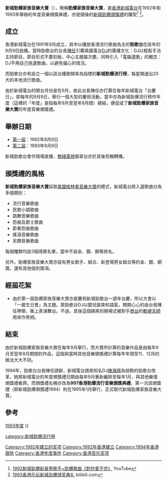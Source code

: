 '''新城勁爆家族音樂大賞'''（{{lang-en|Hit Awards}}），簡稱'''勁爆家族音樂大賞'''，是[[香港新城電台|香港新城電台]]在1992年和1993年舉辦的年度音樂頒獎典禮，亦是隨後的[[新城勁爆頒獎禮|新城勁爆頒獎禮]]的雛型<ref>[https://www.youtube.com/watch?v=RUtirDqE2J8 1992新城勁爆新晉男歌手+勁爆歌曲《對你愛不完》] {{Wayback|url=https://www.youtube.com/watch?v=RUtirDqE2J8 |date=20200718023141 }} YouTube</ref> <ref>[https://www.bilibili.com/video/av31889181/ 1993香港乐坛新城劲爆颁奖典礼] {{Wayback|url=https://www.bilibili.com/video/av31889181/ |date=20200808065912 }} bilibili.com</ref>。

==成立==
香港新城電台在1991年9月成立，其中以播放香港流行歌曲為主的'''勁歌台'''在該年的9月9日啟播。當時勁歌台的台長[[陳任|陳任]]引薦美國電台[[DJ|DJ]]的廣播文化：DJ以輕鬆手法主持節目，節目形式不要刻板，中心主題屬次要。同時引入「電腦選歌」的概念：DJ不用自己挑選歌曲，以避免偏心的情況。

而勁歌台亦有設立一個以該台播歌頻率為指標的'''新城勁爆流行榜'''，每星期選出20大的本地流行歌曲。

由於新城電台的開台月份是在9月，故此台長陳任亦打算在每年新城電台「台慶日」，即每年的9月9日，舉行一個大型的慶祝活動，當中亦為新城勁爆流行榜作年度（這裡的「年度」是指每年9月至翌年8月間）總結，便促成了'''新城勁爆家族音樂大賞'''的年度音樂頒獎禮。

==舉辦日期==
*[[1992年度新城勁爆家族音樂大賞得獎名單|第一屆]]：1992年9月9日
*[[1993年度新城勁爆家族音樂大賞得獎名單|第二屆]]：1993年9月9日

新城勁歌台會作現場直播，[[香港電視廣播有限公司|無綫電視]]翡翠台亦於其後剪輯轉播。

==頒獎禮的風格==
'''新城勁爆家族音樂大賞'''採取[[美國|美國]][[格萊美獎|格林美音樂大獎]]的模式，新城電台將入選歌曲分為多個類別：
*流行音樂歌曲
*民歌小調歌曲
*跳舞音樂歌曲
*怨曲及爵士歌曲
*節奏怨曲歌曲
*搖滾音樂歌曲
*另類音樂歌曲
每個種類均設3個得奬名單，當中不設金、銀、銅等排名。

另外，勁爆家族音樂大賞亦設有男女歌手、組合、新登場男女組合等的金、銀、銅獎。還有其他個別獎項。

==經屆花絮==
*由於第一屆勁爆家族音樂大賞亦是慶祝新城勁歌台一週年台慶，所以大會以「一歲生日會」為主題。眾勁歌台DJ以嬰兒裝束和語氣，開開心心的由台長陳任帶領，衝上表演舞台。不過，其後這個搞笑的開場式被對手[[香港商業電台|商台]]的[[軟硬天師|軟硬天師]]用來作笑柄。

==結束==
由於新城勁爆家族音樂大賞在每年9月舉行，而大賞所計算的音樂作品是由每年9月至翌年8月期間的作品，這個與當時其他音樂頒獎禮計算每年年頭至11、12月的做法大大不同。

1994年，勁歌台台長陳任請辭，新城電台請來知名DJ[[陳海琪|陳海琪]]為弱勢的勁歌台改革，她將新城電台的年度頒獎禮日期由每年9月重新編排至每年1月，與其他樂壇頒獎禮看齊。而頒獎禮名稱亦改為'''997香港勁爆流行音樂頒獎典禮'''，第一次該頒獎禮（即新城勁爆頒獎禮1994）則在1995年1月舉行，正式取代新城勁爆家族音樂大賞。

==參考==
{{references}}
{{Navbox
|name  = 新城勁爆家族音樂大賞得獎名單
|title = '''新城勁爆家族音樂大賞'''：得奖名单
|titlestyle = background:#BFD7FF;
|list1=[[1992年度新城勁爆家族音樂大賞得獎名單|1992年度]]{{·}} [[1993年度新城勁爆家族音樂大賞得獎名單|1993年度]]
}}

{{香港音乐颁奖典礼}}

[[category:新城勁爆流行榜|category:新城勁爆流行榜]]
[[Category:1992年建立的奖项|Category:1992年建立的奖项]]
[[Category:1992年香港建立|Category:1992年香港建立]]
[[Category:1994年香港廢除|Category:1994年香港廢除]]
[[Category:香港年度事件|Category:香港年度事件]]
[[Category:香港音乐奖项|Category:香港音乐奖项]]